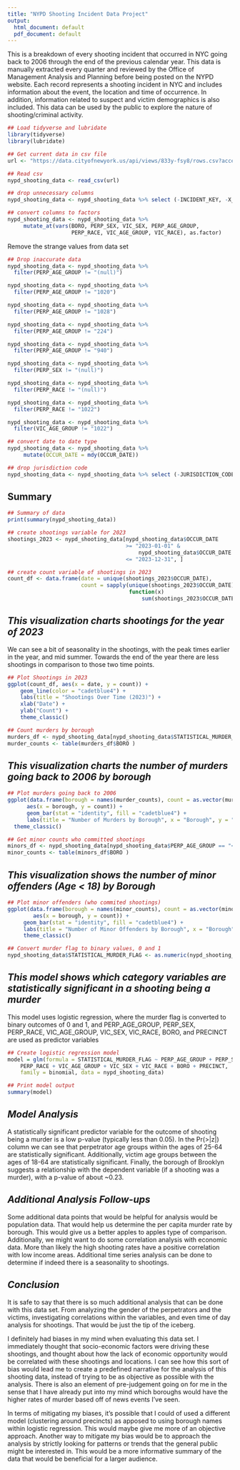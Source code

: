 ```yaml
---
title: "NYPD Shooting Incident Data Project"
output:
  html_document: default
  pdf_document: default
---
```


This is a breakdown of every shooting incident that occurred in NYC going back to 2006 through the end of the previous calendar year. This data is manually extracted every quarter and reviewed by the Office of Management Analysis and Planning before being posted on the NYPD website. Each record represents a shooting incident in NYC and includes information about the event, the location and time of occurrence. In addition, information related to suspect and victim demographics is also included. This data can be used by the public to explore the nature of shooting/criminal activity. 


```r
## Load tidyverse and lubridate
library(tidyverse)
library(lubridate)
```


```r
## Get current data in csv file
url <- "https://data.cityofnewyork.us/api/views/833y-fsy8/rows.csv?accessType=DOWNLOAD"
```

```r
## Read csv
nypd_shooting_data <- read_csv(url)
```

```r
## drop unnecessary columns
nypd_shooting_data <- nypd_shooting_data %>% select (-INCIDENT_KEY, -X_COORD_CD, -Y_COORD_CD, -Latitude, -Longitude, -Lon_Lat)
```

```r
## convert columns to factors
nypd_shooting_data <- nypd_shooting_data %>%
     mutate_at(vars(BORO, PERP_SEX, VIC_SEX, PERP_AGE_GROUP, 
                    PERP_RACE, VIC_AGE_GROUP, VIC_RACE), as.factor)
```

Remove the strange values from data set
```r
## Drop inaccurate data
nypd_shooting_data <- nypd_shooting_data %>%
  filter(PERP_AGE_GROUP != "(null)")

nypd_shooting_data <- nypd_shooting_data %>%
  filter(PERP_AGE_GROUP != "1020")

nypd_shooting_data <- nypd_shooting_data %>%
  filter(PERP_AGE_GROUP != "1028")

nypd_shooting_data <- nypd_shooting_data %>%
  filter(PERP_AGE_GROUP != "224")

nypd_shooting_data <- nypd_shooting_data %>%
  filter(PERP_AGE_GROUP != "940")

nypd_shooting_data <- nypd_shooting_data %>%
  filter(PERP_SEX != "(null)")

nypd_shooting_data <- nypd_shooting_data %>%
  filter(PERP_RACE != "(null)")

nypd_shooting_data <- nypd_shooting_data %>%
  filter(PERP_RACE != "1022")

nypd_shooting_data <- nypd_shooting_data %>%
  filter(VIC_AGE_GROUP != "1022")

```


```r
## convert date to date type 
nypd_shooting_data <- nypd_shooting_data %>%
     mutate(OCCUR_DATE = mdy(OCCUR_DATE))
```

```r
## drop jurisdiction code
nypd_shooting_data <- nypd_shooting_data %>% select (-JURISDICTION_CODE)
```

## Summary

```r
## Summary of data
print(summary(nypd_shooting_data))
```

```r
## create shootings variable for 2023
shootings_2023 <- nypd_shooting_data[nypd_shooting_data$OCCUR_DATE
                                     >= "2023-01-01" &
                                         nypd_shooting_data$OCCUR_DATE
                                     <= "2023-12-31", ]
```

```r
## create count variable of shootings in 2023
count_df <- data.frame(date = unique(shootings_2023$OCCUR_DATE), 
                       count = sapply(unique(shootings_2023$OCCUR_DATE), 
                                      function(x) 
                                          sum(shootings_2023$OCCUR_DATE == x)))
```


## *This visualization charts shootings for the year of 2023*

We can see a bit of seasonality in the shootings, with
the peak times earlier in the year, and mid summer. Towards
the end of the year there are less shootings in comparison
to those two time points.

```r
## Plot Shootings in 2023
ggplot(count_df, aes(x = date, y = count)) +
    geom_line(color = "cadetblue4") +
    labs(title = "Shootings Over Time (2023)") +
    xlab("Date") +
    ylab("Count") +
    theme_classic()
```

```r
## Count murders by borough
murders_df <- nypd_shooting_data[nypd_shooting_data$STATISTICAL_MURDER_FLAG == TRUE, ]
murder_counts <- table(murders_df$BORO )
```

## *This visualization charts the number of murders going back to 2006 by borough*

```r
## Plot murders going back to 2006
ggplot(data.frame(borough = names(murder_counts), count = as.vector(murder_counts)),
      aes(x = borough, y = count)) +
      geom_bar(stat = "identity", fill = "cadetblue4") +
      labs(title = "Number of Murders by Borough", x = "Borough", y = "Number of Murders") +
  theme_classic()
```

```r
## Get minor counts who committed shootings
minors_df <- nypd_shooting_data[nypd_shooting_data$PERP_AGE_GROUP == "<18", ]
minor_counts <- table(minors_df$BORO )
```

## *This visualization shows the number of minor offenders (Age < 18) by Borough*

```r
## Plot minor offenders (who commited shootings)
ggplot(data.frame(borough = names(minor_counts), count = as.vector(minor_counts)),
        aes(x = borough, y = count)) +
     geom_bar(stat = "identity", fill = "cadetblue4") +
     labs(title = "Number of Minor Offenders by Borough", x = "Borough", y = "Number of Minor Offendors") +
     theme_classic()
```

```r
## Convert murder flag to binary values, 0 and 1
nypd_shooting_data$STATISTICAL_MURDER_FLAG <- as.numeric(nypd_shooting_data$STATISTICAL_MURDER_FLAG)

```

## *This model shows which category variables are statistically significant in a shooting being a murder*

This model uses logistic regression, where the murder flag is converted to binary
outcomes of 0 and 1, and PERP_AGE_GROUP, PERP_SEX, PERP_RACE, VIC_AGE_GROUP, 
VIC_SEX, VIC_RACE, BORO, and PRECINCT are used as predictor variables

```r
## Create logistic regression model
model = glm(formula = STATISTICAL_MURDER_FLAG ~ PERP_AGE_GROUP + PERP_SEX + 
    PERP_RACE + VIC_AGE_GROUP + VIC_SEX + VIC_RACE + BORO + PRECINCT, 
    family = binomial, data = nypd_shooting_data)
```

```r
## Print model output
summary(model)
```

## *Model Analysis*

A statistically significant predictor variable for the outcome of shooting being a murder is a low p-value (typically less than 0.05). In the Pr(>|z|) column we can see that perpetrator age groups within the ages of 25-64 are statistically significant. Additionally, victim age groups between the ages of 18-64 are statistically significant. Finally, the borough of Brooklyn suggests a relationship with the dependent variable (if a shooting was a murder), with a p-value of about ~0.23. 

## *Additional Analysis Follow-ups*

Some additional data points that would be helpful for analysis would be population
data. That would help us determine the per capita murder rate by borough. 
This would give us a better apples to apples type of comparison. Additionally, we
might want to do some correlation analysis with economic data. More than likely
the high shooting rates have a positive correlation with low income areas. Additional
time series analysis can be done to determine if indeed there is a seasonality to 
shootings. 

## *Conclusion*

It is safe to say that there is so much additional analysis that can be done with
this data set. From analyzing the gender of the perpetrators and the victims, investigating correlations within the variables, and even time of day analysis for
shootings. That would be just the tip of the iceberg. 

I definitely had biases in my mind when evaluating this data set. I immediately
thought that socio-economic factors were driving these shootings, and thought
about how the lack of economic opportunity would be correlated with these shootings
and locations. I can see how this sort of bias would lead me to create a predefined
narrative for the analysis of this shooting data, instead of trying to be as objective
as possible with the analysis. There is also an element of pre-judgement going on for
me in the sense that I have already put into my mind which boroughs would have the
higher rates of murder based off of news events I've seen. 

In terms of mitigating my biases, it's possible that I could of used a different model (clustering around precincts) as apposed to using borough names within logistic regression. This would maybe give me more of an objective approach. Another way to mitigate my bias would be to approach the analysis by strictly looking for patterns or trends that the general public might be interested in. This would be a more informative summary of the data that would be beneficial for a larger audience. 

